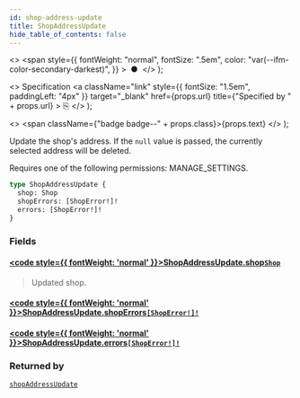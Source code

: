 ```yaml
---
id: shop-address-update
title: ShopAddressUpdate
hide_table_of_contents: false
---
```


  <>
    <span
      style={{
        fontWeight: "normal",
        fontSize: ".5em",
        color: "var(--ifm-color-secondary-darkest)",
      }}
    >
      &nbsp;●&nbsp;
    </span>
  </>
);

  <>
    Specification
    <a
      className="link"
      style={{ fontSize: "1.5em", paddingLeft: "4px" }}
      target="\_blank"
      href={props.url}
      title={"Specified by " + props.url}
    >
      ⎘
    </a>
  </>
);

  <>
    <span className={"badge badge--" + props.class}>{props.text}</span>
  </>
);

Update the shop's address. If the `null` value is passed, the currently selected address will be deleted.

Requires one of the following permissions: MANAGE_SETTINGS.

```graphql
type ShopAddressUpdate {
  shop: Shop
  shopErrors: [ShopError!]!
  errors: [ShopError!]!
}
```

### Fields

#### [<code style={{ fontWeight: 'normal' }}>ShopAddressUpdate.<b>shop</b></code>](#)<Bullet />[`Shop`](../../../api-reference/miscellaneous/objects/shop) <Badge class="secondary" text="object"/> <Badge class="secondary" text="miscellaneous"/>

> Updated shop.

#### [<code style={{ fontWeight: 'normal' }}>ShopAddressUpdate.<b>shopErrors</b></code>](#)<Bullet />[`[ShopError!]!`](../../../api-reference/miscellaneous/objects/shop-error) <Badge class="secondary" text="non-null"/> <Badge class="secondary" text="object"/> <Badge class="secondary" text="miscellaneous"/>

>

#### [<code style={{ fontWeight: 'normal' }}>ShopAddressUpdate.<b>errors</b></code>](#)<Bullet />[`[ShopError!]!`](../../../api-reference/miscellaneous/objects/shop-error) <Badge class="secondary" text="non-null"/> <Badge class="secondary" text="object"/> <Badge class="secondary" text="miscellaneous"/>

>

### Returned by

[`shopAddressUpdate`](../../../api-reference/miscellaneous/mutations/shop-address-update) <Badge class="secondary" text="mutation"/>
